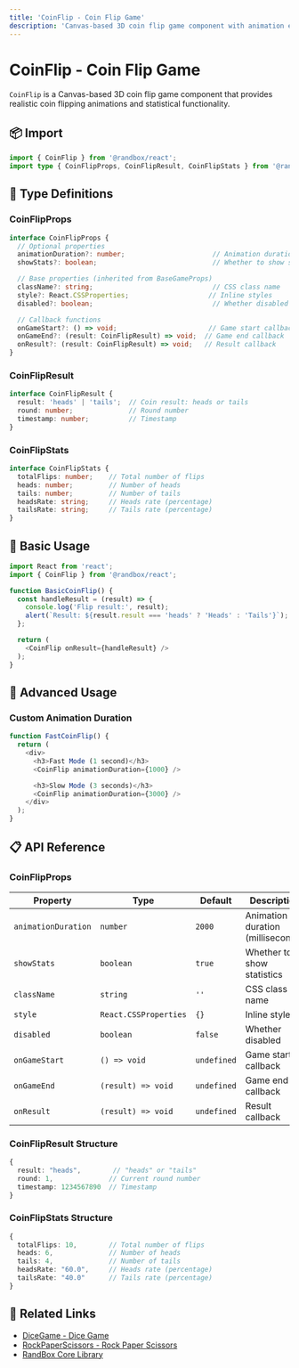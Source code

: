 ```yaml
---
title: 'CoinFlip - Coin Flip Game'
description: 'Canvas-based 3D coin flip game component with animation effects and statistics features'
---
```


# CoinFlip - Coin Flip Game

`CoinFlip` is a Canvas-based 3D coin flip game component that provides realistic coin flipping animations and statistical functionality.

## 📦 Import

```typescript
import { CoinFlip } from '@randbox/react';
import type { CoinFlipProps, CoinFlipResult, CoinFlipStats } from '@randbox/react';
```

## 🎯 Type Definitions

### CoinFlipProps

```typescript
interface CoinFlipProps {
  // Optional properties
  animationDuration?: number;                      // Animation duration (ms), default 2000
  showStats?: boolean;                             // Whether to show statistics, default true

  // Base properties (inherited from BaseGameProps)
  className?: string;                              // CSS class name
  style?: React.CSSProperties;                    // Inline styles
  disabled?: boolean;                              // Whether disabled

  // Callback functions
  onGameStart?: () => void;                       // Game start callback
  onGameEnd?: (result: CoinFlipResult) => void;  // Game end callback
  onResult?: (result: CoinFlipResult) => void;   // Result callback
}
```

### CoinFlipResult

```typescript
interface CoinFlipResult {
  result: 'heads' | 'tails';  // Coin result: heads or tails
  round: number;              // Round number
  timestamp: number;          // Timestamp
}
```

### CoinFlipStats

```typescript
interface CoinFlipStats {
  totalFlips: number;    // Total number of flips
  heads: number;         // Number of heads
  tails: number;         // Number of tails
  headsRate: string;     // Heads rate (percentage)
  tailsRate: string;     // Tails rate (percentage)
}
```

## 🚀 Basic Usage

```typescript
import React from 'react';
import { CoinFlip } from '@randbox/react';

function BasicCoinFlip() {
  const handleResult = (result) => {
    console.log('Flip result:', result);
    alert(`Result: ${result.result === 'heads' ? 'Heads' : 'Tails'}`);
  };

  return (
    <CoinFlip onResult={handleResult} />
  );
}
```

## 🎨 Advanced Usage

### Custom Animation Duration

```typescript
function FastCoinFlip() {
  return (
    <div>
      <h3>Fast Mode (1 second)</h3>
      <CoinFlip animationDuration={1000} />

      <h3>Slow Mode (3 seconds)</h3>
      <CoinFlip animationDuration={3000} />
    </div>
  );
}
```

## 📋 API Reference

### CoinFlipProps

| Property | Type | Default | Description |
|----------|------|---------|-------------|
| `animationDuration` | `number` | `2000` | Animation duration (milliseconds) |
| `showStats` | `boolean` | `true` | Whether to show statistics |
| `className` | `string` | `''` | CSS class name |
| `style` | `React.CSSProperties` | `{}` | Inline styles |
| `disabled` | `boolean` | `false` | Whether disabled |
| `onGameStart` | `() => void` | `undefined` | Game start callback |
| `onGameEnd` | `(result) => void` | `undefined` | Game end callback |
| `onResult` | `(result) => void` | `undefined` | Result callback |

### CoinFlipResult Structure

```typescript
{
  result: "heads",        // "heads" or "tails"
  round: 1,              // Current round number
  timestamp: 1234567890  // Timestamp
}
```

### CoinFlipStats Structure

```typescript
{
  totalFlips: 10,        // Total number of flips
  heads: 6,              // Number of heads
  tails: 4,              // Number of tails
  headsRate: "60.0",     // Heads rate (percentage)
  tailsRate: "40.0"      // Tails rate (percentage)
}
```

## 🔗 Related Links

- [DiceGame - Dice Game](/en/docs/react/dice-game)
- [RockPaperScissors - Rock Paper Scissors](/en/docs/react/rock-paper-scissors)
- [RandBox Core Library](/en/docs/basics)
